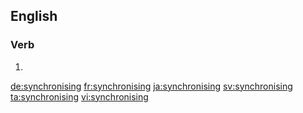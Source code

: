 ==English==

===Verb===
{{head|en}}

# {{present participle of|synchronise|lang=en}}

[[de:synchronising]]
[[fr:synchronising]]
[[ja:synchronising]]
[[sv:synchronising]]
[[ta:synchronising]]
[[vi:synchronising]]